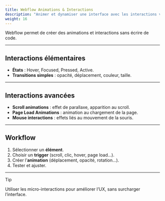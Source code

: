 ```yaml
---
title: Webflow Animations & Interactions
description: "Animer et dynamiser une interface avec les interactions visuelles de Webflow."
weight: 16
---
```


Webflow permet de créer des animations et interactions sans écrire de code.

---

## Interactions élémentaires

- **États** : Hover, Focused, Pressed, Active.  
- **Transitions simples** : opacité, déplacement, couleur, taille.

---

## Interactions avancées

- **Scroll animations** : effet de parallaxe, apparition au scroll.  
- **Page Load Animations** : animation au chargement de la page.  
- **Mouse interactions** : effets liés au mouvement de la souris.

---

## Workflow

1. Sélectionner un **élément**.  
2. Choisir un **trigger** (scroll, clic, hover, page load…).  
3. Créer l’**animation** (déplacement, opacité, rotation…).  
4. Tester et ajuster.

---

> [!TIP]  
> Utiliser les micro-interactions pour améliorer l’UX, sans surcharger l’interface.
